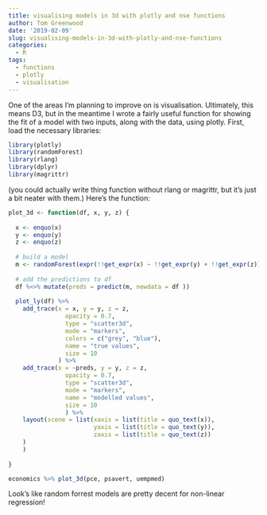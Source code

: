 ```yaml
---
title: visualising models in 3d with plotly and nse functions
author: Tom Greenwood
date: '2019-02-09'
slug: visualising-models-in-3d-with-plotly-and-nse-functions
categories:
  - R
tags:
  - functions
  - plotly
  - visualisation
---
```




One of the areas I'm planning to improve on is visualisation. Ultimately, this means D3, but in the meantime I wrote a fairly useful function for showing the fit of a model with two inputs, along with the data, using plotly. First, load the necessary libraries:
```r
library(plotly)
library(randomForest)
library(rlang)
library(dplyr)
library(magrittr)
```
(you could actually write thing function without rlang or magrittr, but it's just a bit neater with them.) Here's the function:
```r
plot_3d <- function(df, x, y, z) {
  
  x <- enquo(x)
  y <- enquo(y)
  z <- enquo(z) 
  
  # build a model 
  m <- randomForest(expr(!!get_expr(x) ~ !!get_expr(y) + !!get_expr(z)) %>% as.formula, df)
  
  # add the predictions to df
  df %<>% mutate(preds = predict(m, newdata = df ))
  
  plot_ly(df) %>%
    add_trace(x = x, y = y, z = z, 
                opacity = 0.7,
                type = "scatter3d", 
                mode = "markers",
                colors = c("grey", "blue"),
                name = "true values",
                size = 10
              ) %>%
    add_trace(x = ~preds, y = y, z = z,
                opacity = 0.7,
                type = "scatter3d", 
                mode = "markers",
                name = "modelled values",
                size = 10
                ) %>%
    layout(scene = list(xaxis = list(title = quo_text(x)),
                        yaxis = list(title = quo_text(y)),
                        zaxis = list(title = quo_text(z))
    )
    )
  
}

economics %>% plot_3d(pce, psavert, uempmed)
```
Look's like random forrest models are pretty decent for non-linear regression!


